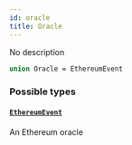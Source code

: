 ```yaml
---
id: oracle
title: Oracle
---
```


No description

```graphql
union Oracle = EthereumEvent
```

### Possible types

#### [`EthereumEvent`](/docs/graphql/objects/ethereum-event)

An Ethereum oracle

